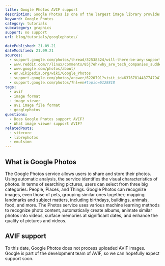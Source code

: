 ```yaml
---
title: Google Photos AVIF support
description: Google Photos is one of the largest image library providers. Find out if they support AVIF.
keyword: Google Photos
category: tutorials
subcategory: graphics
support: no support
url: blog/tutorials/googlephotos/

datePublished: 21.09.21
dateModified: 21.09.21
sources:
  - support.google.com/photos/thread/82538524/will-there-be-any-support-to-deal-better-with-turning-off-the-free-photo-upload?hl=en
  - www.reddit.com/r/linux/comments/85j7eh/why_are_tech_companies_suddenly_racing_to_embrace/
  - www.google.com/photos/about/
  - en.wikipedia.org/wiki/Google_Photos
  - support.google.com/photos/answer/6220791?visit_id=637678144877479410-2741942936&rd=1
  - support.google.com/photos/?hl=en#topic=6128818
tags:
  - avif
  - image format
  - image viewer
  - av1 image file format
  - googlephotos
questions:
  - Does Google Photos support AVIF?
  - What image viewer support AVIF?
relatedPosts:
  - sitecore
  - librephotos
  - emulsion
---
```


## What is Google Photos

The Google Photos service allows users to share and store their photos. Using automatic analysis, the service identifies the visual characteristics of photos. In terms of searching pictures, users can select from three big categories: People, Places, and Things. Google Photos can recognize images, even those of pets, grouping similar ones together; mapping landmarks and subject matters, including birthdays, buildings, animals, food, and more. The Photos service uses various machine learning methods to recognize photo content, automatically create albums, animate similar photos into videos, surface memories at significant dates, and enhance the quality of pictures and videos.

## AVIF support

To this date, Google Photos does not process uploaded AVIF images. Google is part of the development team of AVIF, so we can hopefully expect support soon.
